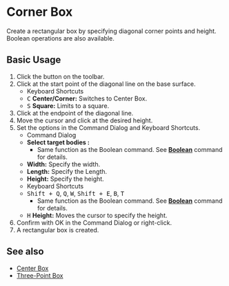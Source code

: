 
# Corner Box

<Reference shortcut='Shift + B' command='Corner Box' button='Toolbar' />

Create a rectangular box by specifying diagonal corner points and height. Boolean operations are also available.
## Basic Usage

1. Click the button <ButtonIcon type="button-corner-box" /> on the toolbar.
2. Click at the start point of the diagonal line on the base surface.
   - <Kst>Keyboard Shortcuts</Kst>
   - <kbd>C</kbd> **Center/Corner:** Switches to Center Box.
   - <kbd>S</kbd> **Square:** Limits to a square.
3. Click at the endpoint of the diagonal line.
4. Move the cursor and click at the desired height.
5. Set the options in the Command Dialog and Keyboard Shortcuts.
   - <Kst>Command Dialog</Kst>
   - **Select target bodies :**
      - Same function as the Boolean command. See [**Boolean**](../solid/boolean) command for details.
   - **Width:** Specify the width.
   - **Length:** Specify the Length.
   - **Height:** Specify the height.
   - <Kst>Keyboard Shortcuts</Kst>
   - <kbd>Shift + Q</kbd>, <kbd>Q</kbd>, <kbd>W</kbd>, <kbd>Shift + E</kbd>, <kbd>B</kbd>, <kbd>T</kbd>
      - Same function as the Boolean command. See [**Boolean**](../solid/boolean) command for details.
   - <kbd>H</kbd> **Height:** Moves the cursor to specify the height.
6. Confirm with OK in the Command Dialog or right-click.
7. A rectangular box is created.

<VideoPlayer fileName="corner-box"/>

## See also

- [Center Box](./center-box)
- [Three-Point Box](./three-point-box)
